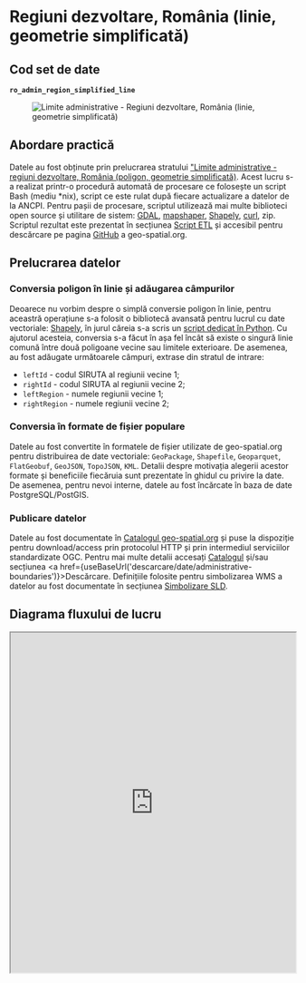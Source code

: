 
# Regiuni dezvoltare, România (linie, geometrie simplificată)

## Cod set de date

**`ro_admin_region_simplified_line`**

<figure style={{ textAlign: "center" }}>
  <img src={useBaseUrl('https://services.geo-spatial.org/data/thumbnails/administrative-boundaries/region/ro-admin-region-simplified-line.svg')} alt="Limite administrative - Regiuni dezvoltare, România (linie, geometrie simplificată)" />
</figure>

## Abordare practică

Datele au fost obținute prin prelucrarea stratului ["Limite administrative - regiuni dezvoltare, România (poligon, geometrie simplificată)](https://services.geo-spatial.org/geonetwork/srv/eng/catalog.search#/metadata/b1c716ad-f94e-46bf-804e-2fc53b64bb1c). Acest lucru s-a realizat printr-o procedură automată de procesare ce folosește un script Bash (mediu *nix), script ce este rulat după fiecare actualizare a datelor de la ANCPI. Pentru pașii de procesare, scriptul utilizează mai multe biblioteci open source și utilitare de sistem: [GDAL](https://gdal.org), [mapshaper](https://mapshaper.org/), [Shapely](https://shapely.readthedocs.io/en/stable/), [curl](https://curl.se/), zip. Scriptul rezultat este prezentat în secțiunea [Script ETL](#script-etl) și accesibil pentru descărcare pe pagina [GitHub](https://github.com/geospatialorg/ingestie-date/blob/main/publish_update_ro_region_line.sh) a geo-spatial.org.

## Prelucrarea datelor

### Conversia poligon în linie și adăugarea câmpurilor

Deoarece nu vorbim despre o simplă conversie poligon în linie, pentru aceastră operațiune s-a folosit o bibliotecă avansată pentru lucrul cu date vectoriale: [Shapely](https://shapely.readthedocs.io/en/stable/), în jurul căreia s-a scris un [script dedicat în Python](https://github.com/geospatialorg/ingestie-date/blob/main/convert_ro_admin_region_simplified_polygon_to_line.py). Cu ajutorul acesteia, conversia s-a făcut în așa fel încât să existe o singură linie comună între două poligoane vecine sau limitele exterioare. De asemenea, au fost adăugate următoarele câmpuri, extrase din stratul de intrare:

* `leftId` - codul SIRUTA al regiunii vecine 1;
* `rightId` - codul SIRUTA al regiunii vecine 2;
* `leftRegion` - numele regiunii vecine 1;
* `rightRegion` - numele regiunii vecine 2;

### Conversia în formate de fișier populare

Datele au fost convertite în formatele de fișier utilizate de geo-spatial.org pentru distribuirea de date vectoriale: `GeoPackage`, `Shapefile`, `Geoparquet`, `FlatGeobuf`, `GeoJSON`, `TopoJSON`, `KML`. Detalii despre motivația alegerii acestor formate și beneficiile fiecăruia sunt prezentate în ghidul cu privire la date. De asemenea, pentru nevoi interne, datele au fost încărcate în baza de date PostgreSQL/PostGIS.

### Publicare datelor

Datele au fost documentate în [Catalogul geo-spatial.org](https://services.geo-spatial.org/geonetwork/srv/eng/catalog.search#/metadata/16150f54-428f-4d82-8563-1ea5d9ce1876) și puse la dispoziție pentru download/access prin protocolul HTTP și prin intermediul serviciilor standardizate OGC. Pentru mai multe detalii accesați [Catalogul](https://services.geo-spatial.org/geonetwork/srv/eng/catalog.search#/metadata/16150f54-428f-4d82-8563-1ea5d9ce1876) și/sau secțiunea <a href={useBaseUrl('descarcare/date/administrative-boundaries')}>Descărcare</a>. Definițiile folosite pentru simbolizarea WMS a datelor au fost documentate în secțiunea [Simbolizare SLD](#simbolizare-sld).

## Diagrama fluxului de lucru

<iframe
  src="https://geo-spatial.org/jsoncrack/editor/?json=https://geo-spatial.org/descrieri-etl-json/etl_ro_admin_region_simplified_line.json"
  width="100%"
  height="600"
  style={{ border: '1px solid #ccc', borderRadius: '8px' }}
  loading="lazy"
/>

<a
  href="https://geo-spatial.org/jsoncrack/editor/?json=https://geo-spatial.org/descrieri-etl-json/etl_ro_admin_region_simplified_line.json"
  target="_blank"
  rel="noopener noreferrer"
>
  Deschide diagrama într-o pagină separată <i className="fa fa-external-link-alt" style={{ marginLeft: '0.3rem' }}></i>
</a>

## Script ETL

```bash title="publish_update_ro_admin_region_line.sh"
#!/usr/bin/zsh

##############################################################################################################
#🛠 Publicare/actualizare Regiuni dezvoltare, România (linie, geometrie simplificată)
##############################################################################################################

#🎛 configurații

#🕹 activare mediu Anaconda cu bibliotecile necesare pentru procesare
source /home/ubuntu/anaconda3/etc/profile.d/conda.sh
conda activate geo

#🚏 definire căi date
region_data_path="/storage/volumes/geoserver-1-storage/administrative_boundaries/region"


#⚙️ PostGIS
pg_host="localhost"
pg_port=5432
pg_user="user"
pg_db="geospatial"
pg_pass="pass"
pg_schema="romania"

#⚙️ GeoServer
gs_url="http://localhost:8080/geoserver"
gs_user="user"
gs_pass="pass"
gs_workspace="administrative-boundaries"
gs_store="administrative-boundaries"
gs_layer_title="Limite administrative - Regiuni dezvoltare, România (linie, geometrie simplificată)"
gs_layer_abstract="Set de date care conține limitele regiunilor de dezvoltare din România, în format vectorial de tip linie, procesat de comunitatea geo-spatial.org pe baza datelor publice furnizate de Agenția Națională de Cadastru și Publicitate Imobiliară și Institutul Național de Statistică. Geometria originală a fost simplificată pentru scenariile în care este nevoie de o afișare rapidă a datelor sau reprezentarea la scări mici (ex: aplicații cartografice web)."
gs_layer_keywords=("România" "regiuni de dezvoltare" "limite administrative" "vector" "linie" "geometrie simplificată")
gs_layer_metadata_link="https://services.geo-spatial.org/geonetwork/srv/eng/catalog.search#/metadata/16150f54-428f-4d82-8563-1ea5d9ce1876"
gs_layer_style="administrative-boundaries:ro_admin_region_simplified_line"


#⚙️ Date
layer_name="ro_admin_region_simplified_line"

echo "
🛠 Procesare Regiuni dezvoltare, România (linie, geometrie simplificată)
"
#💾 creare versiune GeoPackage
echo "💾 creare versiune GeoPackage"
if [ -f ${region_data_path}/${layer_name}.gpkg ]; then
    rm ${region_data_path}/${layer_name}.gpkg
fi

 #💾 apelează script Python pentru conversie și crearea câmpurilor leftRegion, leftId, respectiv rightRegion și rightId
 echo "💾 apelează script Python pentru conversie"
 python convert_ro_admin_region_simplified_polygon_to_line.py

 #💾 creare fișier GeoPackage final
 echo "💾 creare fișier GeoPackage final"
 ogr2ogr -of GPKG -lco FID=id -nln ${layer_name} -nlt MULTILINESTRING ${region_data_path}/${layer_name}.gpkg ${region_data_path}/${layer_name}_tmp.gpkg

#💾 creare versiune Esri Shapefile
echo "💾 creare versiune Esri Shapefile"
if [ -f ${region_data_path}/${layer_name}.zip ]; then
    rm ${region_data_path}/${layer_name}.zip
fi
ogr2ogr -lco ENCODING=UTF-8 -nln ${layer_name} -dialect sqlite -sql "SELECT a.id AS id, * FROM ${layer_name} AS a" ${region_data_path}/${layer_name}.shp ${region_data_path}/${layer_name}.gpkg

#📦 arhivare versiune shp
echo "📦 arhivare versiune shp"
zip -j ${region_data_path}/${layer_name}.zip ${region_data_path}/${layer_name}.dbf ${region_data_path}/${layer_name}.shp ${region_data_path}/${layer_name}.prj ${region_data_path}/${layer_name}.shx ${region_data_path}/${layer_name}.cpg

#💾 creare versiune GeoJSON
echo "💾 creare versiune GeoJSON"
if [ -f ${region_data_path}/${layer_name}.geojson ]; then
    rm ${region_data_path}/${layer_name}.geojson
fi
ogr2ogr -of GeoJSON -t_srs EPSG:4326 -nln ${layer_name} -dialect sqlite -sql "SELECT a.id AS id, * FROM ${layer_name} AS a" ${region_data_path}/${layer_name}.geojson ${region_data_path}/${layer_name}.gpkg

#💾 creare versiune FlatGeobuf
echo "💾 creare versiune FlatGeobuf"
if [ -f ${region_data_path}/${layer_name}.fgb ]; then
    rm ${region_data_path}/${layer_name}.fgb
fi
ogr2ogr -of FlatGeobuf -nlt MULTILINESTRING -nln ${layer_name} -dialect sqlite -sql "SELECT a.id AS id, * FROM ${layer_name} AS a" ${region_data_path}/${layer_name}.fgb ${region_data_path}/${layer_name}.gpkg

#💾 creare versiune GeoParquet
echo "💾 creare versiune GeoParquet"
if [ -f ${region_data_path}/${layer_name}.parquet ]; then
    rm ${region_data_path}/${layer_name}.parquet
fi
ogr2ogr -of Parquet -nlt MULTILINESTRING -nln ${layer_name} -dialect sqlite -sql "SELECT a.id AS id, * FROM ${layer_name} AS a" ${region_data_path}/${layer_name}.parquet ${region_data_path}/${layer_name}.gpkg

#💾 creare versiune KML
echo "💾 creare versiune KML"
if [ -f ${region_data_path}/${layer_name}.kml ]; then
    rm ${region_data_path}/${layer_name}.kml
fi
ogr2ogr -of KML -t_srs EPSG:4326 -dsco NameField=name ${region_data_path}/${layer_name}.kml ${region_data_path}/${layer_name}.gpkg

#💾 creare versiune TopoJSON
echo "💾 creare versiune TopoJSON"
if [ -f ${region_data_path}/${layer_name}.topojson ]; then
    rm ${region_data_path}/${layer_name}.topojson
fi
mapshaper -i ${region_data_path}/${layer_name}.geojson -o format=topojson ${region_data_path}/${layer_name}.topojson

#💾 actualizarea setului de date în baza de date PostGIS
echo "💾 actualizarea setului de date în baza de date PostGIS"
ogr2ogr -of PostgreSQL PG:"host=${pg_host} port=${pg_port} user=${pg_user} dbname=${pg_db} password=${pg_pass}" -lco schema=${pg_schema} -lco GEOMETRY_NAME=geom -lco overwrite=yes ${region_data_path}/${layer_name}.gpkg ${layer_name} -skipfailures -overwrite

#🖇 indexare date PostGIS
psql -h ${pg_host} -p ${pg_port} -U ${pg_user} -d ${pg_db} -c "
CREATE INDEX ${layer_name}_geom_idx ON romania.${layer_name} USING GIST (geom);
CLUSTER romania.${layer_name} USING ${layer_name}_geom_idx;"

#💾 publicarea/actualizarea serviciilor de date
echo "💾 publicarea/actualizarea serviciilor de date"

#❌ ștergere strat existent (dacă există)
echo "🔍 Verificare dacă există stratul."
HTTP_STATUS=$(curl -s -o /dev/null -w "%{http_code}" -u $gs_user:$gs_pass \
  "${gs_url}/rest/layers/${gs_workspace}:${layer_name}.xml")

if [ "$HTTP_STATUS" == "200" ]; then
    echo "⚠️  Stratul există. Se șterge."
    curl -s -u $gs_user:$gs_pass -XDELETE \
      "${gs_url}/rest/layers/${gs_workspace}:${layer_name}?recurse=true"
    echo "🗑️  Stratul a fost șters."
else
    echo "✅ Nu există strat cu acest nume."
fi

#💾 creare strat
echo "➕ Creare strat ${layer_name}"
curl -s -u $gs_user:$gs_pass -XPOST -H "Content-type: text/xml" \
  -d "<featureType>
         <name>${layer_name}</name>
         <nativeName>${layer_name}</nativeName>
         <title>${gs_layer_title}</title>
         <abstract>${gs_layer_abstract}</abstract>
     </featureType>" \
  "${gs_url}/rest/workspaces/${gs_workspace}/datastores/${gs_store}/featuretypes"

#💾 adăugare detalii suplimentare (keywords și metadata link)
echo "📝 Actualizare metadate"
keywords_xml=""
for keyword in "${gs_layer_keywords[@]}"; do
    keywords_xml+="<string>${keyword}</string>"
done

curl -s -u $gs_user:$gs_pass -XPUT -H "Content-type: text/xml" \
-d "<featureType>
        <keywords>
            ${keywords_xml}
        </keywords>
        <metadataLinks>
            <metadataLink>
                <type>text/xml</type>
                <metadataType>ISO19115:2003</metadataType>
                <content>${gs_layer_metadata_link}</content>
            </metadataLink>
        </metadataLinks>
    </featureType>" \
"${gs_url}/rest/workspaces/${gs_workspace}/datastores/${gs_store}/featuretypes/${layer_name}"

#💾 Setare stil implicit + atașare stil suplimentar
echo "🎨 Setare stil implicit + atașare stil suplimentar..."
curl -s -u $gs_user:$gs_pass -XPUT -H "Content-type: text/xml" \
  -d "<layer>
         <defaultStyle>
             <name>${gs_layer_style##*:}</name>
         </defaultStyle>
     </layer>" \
  "${gs_url}/rest/layers/${gs_workspace}:${layer_name}"

echo "✅ Stratul ${layer_name} a fost adăugat și configurat cu succes în GeoServer."

#🗑️ Ștergere fișiere intermediare
echo "🗑️ Ștergere fișiere Shapefile"
rm ${region_data_path}/${layer_name}.dbf ${region_data_path}/${layer_name}.shp ${region_data_path}/${layer_name}.prj ${region_data_path}/${layer_name}.shx ${region_data_path}/${layer_name}.cpg ${region_data_path}/ro_admin_region_line_tmp.gpkg
```
Script accesibil și pe [GitHub](https://github.com/geospatialorg/ingestie-date/blob/main/publish_update_ro_admin_region_simplified_line.sh).

```python title="convert_ro_admin_region_simplified_polygon_to_line.py"
import json
from collections import defaultdict
from osgeo import ogr
from shapely.geometry import shape, LineString
from shapely.ops import unary_union

# Activăm excepțiile pentru debugare
ogr.UseExceptions()

# === CONFIGURARE ===
input_file = "/storage/volumes/geoserver-1-storage/administrative_boundaries/region/ro_admin_region_simplified_polygon.gpkg"
input_layer_name = "ro_admin_region_simplified_polygon"
field_name_name = "name"
field_name_id = "regionCode"
output_file = "/storage/volumes/geoserver-1-storage/administrative_boundaries/region/ro_admin_region_simplified_line_tmp.gpkg"
output_layer_name = "ro_admin_region_simplified_line_tmp"

# === Citim poligoanele și preluăm valoarea version ===
source = ogr.Open(input_file)
layer = source.GetLayerByName(input_layer_name)
features = list(layer)

# Preluăm valoarea 'version' din primul poligon (identică în toate)
version_value = features[0].GetField("version")

# Dicționar cu segmentele normalizate și vecinii lor
segment_dict = defaultdict(list)

def normalize_segment(p1, p2):
    return (p1, p2) if p1 <= p2 else (p2, p1)

for feat in features:
    geom = shape(json.loads(feat.geometry().ExportToJson()))
    name = feat.GetField(field_name_name)
    code = feat.GetField(field_name_id)
    boundary = geom.boundary

    if boundary.geom_type == "LineString":
        coords = list(boundary.coords)
        for i in range(len(coords) - 1):
            seg = normalize_segment(coords[i], coords[i + 1])
            segment_dict[seg].append((name, code))
    elif boundary.geom_type == "MultiLineString":
        for part in boundary.geoms:
            coords = list(part.coords)
            for i in range(len(coords) - 1):
                seg = normalize_segment(coords[i], coords[i + 1])
                segment_dict[seg].append((name, code))

# Grupăm segmentele după perechi de vecini
neighbor_segments = defaultdict(list)

for (p1, p2), neighbors in segment_dict.items():
    geom = LineString([p1, p2])
    if len(neighbors) == 1:
        key = (neighbors[0], None)
    elif len(neighbors) == 2:
        key = tuple(sorted(neighbors))
    else:
        continue
    neighbor_segments[key].append(geom)

# === Creăm fișierul GeoPackage de ieșire ===
driver = ogr.GetDriverByName("GPKG")
driver.DeleteDataSource(output_file)
out_ds = driver.CreateDataSource(output_file)

srs = ogr.osr.SpatialReference()
srs.ImportFromEPSG(3844)

out_layer = out_ds.CreateLayer(output_layer_name, srs, geom_type=ogr.wkbMultiLineString)

# Cîmpuri: vecini + version
out_layer.CreateField(ogr.FieldDefn("leftRegion", ogr.OFTString))
out_layer.CreateField(ogr.FieldDefn("leftId", ogr.OFTInteger))
out_layer.CreateField(ogr.FieldDefn("rightRegion", ogr.OFTString))
out_layer.CreateField(ogr.FieldDefn("rightId", ogr.OFTInteger))

# Notă: câmpul 'version' este salvat ca text (nu OFTDate), deoarece:
# - ogr + GPKG nu salvează corect valorile OFTDate din Python
# - varianta string este stabilă, vizibilă și portabilă
out_layer.CreateField(ogr.FieldDefn("version", ogr.OFTString))

# Scriem segmentele cu atribute
for (left, right), seg_list in neighbor_segments.items():
    multi = unary_union(seg_list)
    if multi.is_empty:
        continue

    feat = ogr.Feature(out_layer.GetLayerDefn())
    if left:
        feat.SetField("leftRegion", left[0])
        feat.SetField("leftId", left[1])
    if right:
        feat.SetField("rightRegion", right[0])
        feat.SetField("rightId", right[1])

    # Setăm valoarea version ca șir (ex: '2025-01-01')
    feat.SetField("version", str(version_value))

    geom = ogr.CreateGeometryFromWkb(multi.wkb)
    feat.SetGeometry(geom)
    out_layer.CreateFeature(feat)
    feat = None

# Finalizăm
out_ds = None
source = None

print(f"✅ Fișierul '{output_file}' a fost generat cu succes.")
```
Script accesibil și pe [GitHub](https://github.com/geospatialorg/ingestie-date/blob/main/convert_ro_admin_region_polygon_to_line.py).

## Simbolizare SLD

### Simbolizare SLD implicită

```xml title="ro_admin_region_line.sld"
<?xml version="1.0" encoding="UTF-8"?>
<StyledLayerDescriptor xmlns="http://www.opengis.net/sld" xmlns:ogc="http://www.opengis.net/ogc" xmlns:xsi="http://www.w3.org/2001/XMLSchema-instance" xsi:schemaLocation="http://www.opengis.net/sld http://schemas.opengis.net/sld/1.1.0/StyledLayerDescriptor.xsd" xmlns:xlink="http://www.w3.org/1999/xlink" xmlns:se="http://www.opengis.net/se" version="1.1.0">
  <NamedLayer>
    <se:Name>Regiuni de dezvoltare</se:Name>
    <UserStyle>
      <se:Name>Limită regiuni dezvoltare</se:Name>
      <se:FeatureTypeStyle>
        <se:Rule>
          <se:Name>Limită regiuni dezvoltare</se:Name>
          <se:LineSymbolizer>
            <se:Stroke>
              <se:SvgParameter name="stroke">#218c74</se:SvgParameter>
              <se:SvgParameter name="stroke-width">2</se:SvgParameter>
              <se:SvgParameter name="stroke-linejoin">bevel</se:SvgParameter>
              <se:SvgParameter name="stroke-linecap">square</se:SvgParameter>
            </se:Stroke>
          </se:LineSymbolizer>
        </se:Rule>
      </se:FeatureTypeStyle>
    </UserStyle>
  </NamedLayer>
</StyledLayerDescriptor>
```
Fișier accesibil și pe [GitHub](https://github.com/geospatialorg/simbolizare/blob/main/sld/administrative-boundaries/ro_admin_region_simplified_line.sld).
